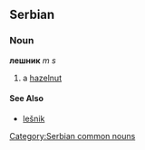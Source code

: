==Serbian==
===Noun===
'''лешник''' ''m s''
#a [[hazelnut]]
====See Also====
*[[lešnik]]
[[Category:Serbian common nouns]]